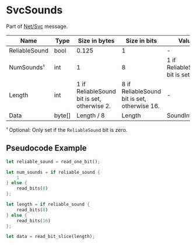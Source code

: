 # SvcSounds

Part of [Net/Svc](../netsvc) message.

<!-- @dem-gen-begin:SvcSounds -->
| Name | Type | Size in bytes | Size in bits | Value |
| --- | --- | --- | --- | --- |
| ReliableSound | bool | 0.125 | 1 | - |
| NumSounds¹ | int | 1 | 8 | 1 if ReliableSound bit is set. |
| Length | int | 1 if ReliableSound bit is set, otherwise 2. | 8 if ReliableSound bit is set, otherwise 16. | - |
| Data | byte[] | Length / 8 | Length | SoundInfo[] |

¹ Optional: Only set if the `ReliableSound` bit is zero.

<!-- @dem-gen-end:SvcSounds -->

## Pseudocode Example

```rust
let reliable_sound = read_one_bit();

let num_sounds = if reliable_sound {
    1
} else {
    read_bits(8)
};

let length = if reliable_sound {
    read_bits(8)
} else {
    read_bits(16)
};

let data = read_bit_slice(length);
```
